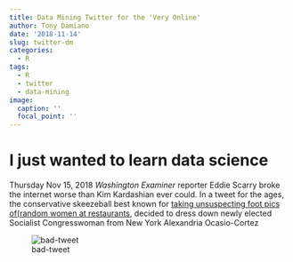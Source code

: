 ```yaml
---
title: Data Mining Twitter for the 'Very Online'
author: Tony Damiano
date: '2018-11-14'
slug: twitter-dm
categories:
  - R
tags:
  - R
  - twitter
  - data-mining
image:
  caption: ''
  focal_point: ''
---
```

# I just wanted to learn data science
Thursday Nov 15, 2018 *Washington Examiner* reporter Eddie Scarry broke the internet worse than Kim Kardashian ever could. In a tweet for the ages, the conservative skeezeball best known for [taking unsuspecting foot pics of(random women at restaurants](https://splinternews.com/troll-posts-creepshot-somehow-proving-alexandria-ocasio-1830476245), decided to dress down newly elected Socialist Congresswoman from New York Alexandria Ocasio-Cortez

![bad-tweet](/post/twitter-dm_files/bad-tweet.jpg)